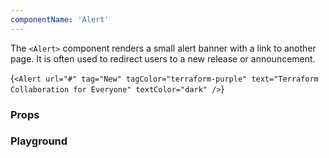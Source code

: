 ```yaml
---
componentName: 'Alert'
---
```


The `<Alert>` component renders a small alert banner with a link to another page. It is often used to redirect users to a new release or announcement.

<LiveComponent>{`<Alert
  url="#"
  tag="New"
  tagColor="terraform-purple"
  text="Terraform Collaboration for Everyone"
  textColor="dark"
/>`}</LiveComponent>

### Props

<PropsTable props={componentProps} />

### Playground

<!-- <KnobsComponent
  knobs={{
    tag: componentProps.tag,
    text: componentProps.text,
    tagColor: componentProps.tagColor,
    textColor: componentProps.textColor,
  }}
/> -->
